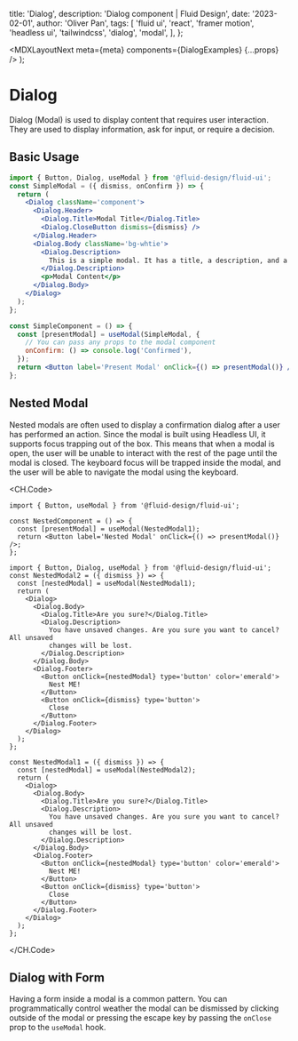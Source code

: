 
  title: 'Dialog',
  description: 'Dialog component | Fluid Design',
  date: '2023-02-01',
  author: 'Oliver Pan',
  tags: [
    'fluid ui',
    'react',
    'framer motion',
    'headless ui',
    'tailwindcss',
    'dialog',
    'modal',
  ],
};

  <MDXLayoutNext meta={meta} components={DialogExamples} {...props} />
);

# Dialog

Dialog (Modal) is used to display content that requires user interaction. They are used to display information, ask for input, or require a decision.

## Basic Usage

<CodeFrame title='Simple'>
  <FluidProvider>
    <DialogExamples.Simple />
  </FluidProvider>
</CodeFrame>

```jsx
import { Button, Dialog, useModal } from '@fluid-design/fluid-ui';
const SimpleModal = ({ dismiss, onConfirm }) => {
  return (
    <Dialog className='component'>
      <Dialog.Header>
        <Dialog.Title>Modal Title</Dialog.Title>
        <Dialog.CloseButton dismiss={dismiss} />
      </Dialog.Header>
      <Dialog.Body className='bg-whtie'>
        <Dialog.Description>
          This is a simple modal. It has a title, a description, and a footer.
        </Dialog.Description>
        <p>Modal Content</p>
      </Dialog.Body>
    </Dialog>
  );
};

const SimpleComponent = () => {
  const [presentModal] = useModal(SimpleModal, {
    // You can pass any props to the modal component
    onConfirm: () => console.log('Confirmed'),
  });
  return <Button label='Present Modal' onClick={() => presentModal()} />;
};
```

## Nested Modal

Nested modals are often used to display a confirmation dialog after a user has performed an action.
Since the modal is built using Headless UI, it supports focus trapping out of the box.
This means that when a modal is open, the user will be unable to interact with the rest of the page until the modal is closed.
The keyboard focus will be trapped inside the modal, and the user will be able to navigate the modal using the keyboard.

<CodeFrame title='Nested'>
  <FluidProvider>
    <DialogExamples.Nested />
  </FluidProvider>
</CodeFrame>

<CH.Code>

```tsx Button.tsx
import { Button, useModal } from '@fluid-design/fluid-ui';

const NestedComponent = () => {
  const [presentModal] = useModal(NestedModal1);
  return <Button label='Nested Modal' onClick={() => presentModal()} />;
};
```

```tsx Modal.tsx
import { Button, Dialog, useModal } from '@fluid-design/fluid-ui';
const NestedModal2 = ({ dismiss }) => {
  const [nestedModal] = useModal(NestedModal1);
  return (
    <Dialog>
      <Dialog.Body>
        <Dialog.Title>Are you sure?</Dialog.Title>
        <Dialog.Description>
          You have unsaved changes. Are you sure you want to cancel? All unsaved
          changes will be lost.
        </Dialog.Description>
      </Dialog.Body>
      <Dialog.Footer>
        <Button onClick={nestedModal} type='button' color='emerald'>
          Nest ME!
        </Button>
        <Button onClick={dismiss} type='button'>
          Close
        </Button>
      </Dialog.Footer>
    </Dialog>
  );
};

const NestedModal1 = ({ dismiss }) => {
  const [nestedModal] = useModal(NestedModal2);
  return (
    <Dialog>
      <Dialog.Body>
        <Dialog.Title>Are you sure?</Dialog.Title>
        <Dialog.Description>
          You have unsaved changes. Are you sure you want to cancel? All unsaved
          changes will be lost.
        </Dialog.Description>
      </Dialog.Body>
      <Dialog.Footer>
        <Button onClick={nestedModal} type='button' color='emerald'>
          Nest ME!
        </Button>
        <Button onClick={dismiss} type='button'>
          Close
        </Button>
      </Dialog.Footer>
    </Dialog>
  );
};
```

</CH.Code>

## Dialog with Form

Having a form inside a modal is a common pattern.
You can programmatically control weather the modal can be dismissed by clicking outside of
the modal or pressing the escape key by passing the `onClose` prop to the `useModal` hook.

<CodeFrame title='Form'>
  <FluidProvider>
    <DialogExamples.Form />
  </FluidProvider>
</CodeFrame>
